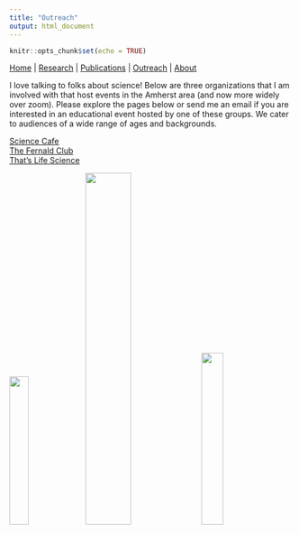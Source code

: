 ```yaml
---
title: "Outreach"
output: html_document
---
```


```r
knitr::opts_chunk$set(echo = TRUE)
```

[Home](index.html)  |  [Research](research.html)  |  [Publications](pubs.html)  |  [Outreach](outreach.html)  |  [About](about.html)

I love talking to folks about science! Below are three organizations that I am involved with that host events in the Amherst area (and now more widely over zoom). Please explore the pages below or send me an email if you are interested in an educational event hosted by one of these groups. We cater to audiences of a wide range of ages and backgrounds. 

[Science Cafe](https://oebsciencecafe.org/) <br/>
[The Fernald Club](https://www.fernaldclub.org/home) <br/>
[That's Life Science](http://thatslifesci.com/) <br/>

<img src="images/Hannah and Alison2.JPG" width="26%"> <img src="images/IMG_6434.JPG" width="40%"> <img src="images/Fernald.png" width="28%"> 
